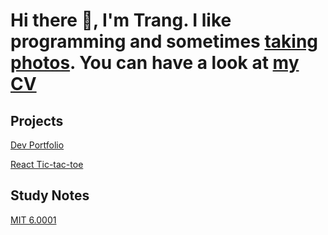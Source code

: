 
<Layout pageTitle="Projects | Trang">

# Hi there 👋, I'm Trang. I like programming and sometimes [taking photos](https://vsco.co/trangtn0). You can have a look at [my CV](https://drive.google.com/file/d/1QViXhQVuN_mvNoFzg9DcopF4JlH5XEe_/view?usp=sharing) 

## Projects
[Dev Portfolio](/dev-portfolio)

[React Tic-tac-toe](/tic-tac-toe)

## Study Notes
[MIT 6.0001](/mit-60001)
</Layout>